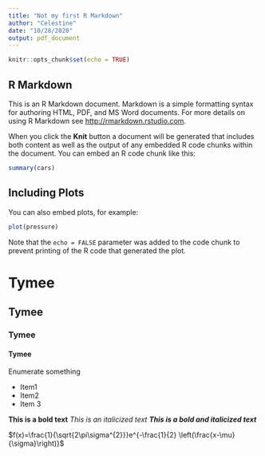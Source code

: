 ```yaml
---
title: "Not my first R Markdown"
author: "Celestine"
date: "10/28/2020"
output: pdf_document
---
```


```r
knitr::opts_chunk$set(echo = TRUE)
```

## R Markdown

This is an R Markdown document. Markdown is a simple formatting syntax for authoring HTML, PDF, and MS Word documents. For more details on using R Markdown see <http://rmarkdown.rstudio.com>.

When you click the **Knit** button a document will be generated that includes both content as well as the output of any embedded R code chunks within the document. You can embed an R code chunk like this:

```r
summary(cars)
```

## Including Plots

You can also embed plots, for example:

```r
plot(pressure)
```

Note that the `echo = FALSE` parameter was added to the code chunk to prevent printing of the R code that generated the plot.


# Tymee
## Tymee
### Tymee
#### Tymee

Enumerate something

- Item1  
- Item2  
- Item 3  

**This is a bold text**
*This is an italicized text*
***This is a bold and italicized text***

\textcolor{red}{red text}



$f(x)=\frac{1}{\sqrt{2\pi\sigma^{2}}}e^{-\frac{1}{2} \left(\frac{x-\mu}{\sigma}\right)}$


